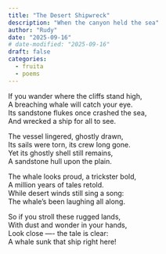 ```yaml
---
title: "The Desert Shipwreck"
description: "When the canyon held the sea"
author: "Rudy"
date: "2025-09-16"
# date-modified: "2025-09-16"
draft: false
categories:
  - fruita
  - poems
---
```


If you wander where the cliffs stand high,  
A breaching whale will catch your eye.  
Its sandstone flukes once crashed the sea,  
And wrecked a ship for all to see.  

The vessel lingered, ghostly drawn,  
Its sails were torn, its crew long gone.  
Yet its ghostly shell still remains,  
A sandstone hull upon the plain.  

The whale looks proud, a trickster bold,  
A million years of tales retold.  
While desert winds still sing a song:  
The whale’s been laughing all along.  

So if you stroll these rugged lands,  
With dust and wonder in your hands,  
Look close —- the tale is clear:  
A whale sunk that ship right here!
